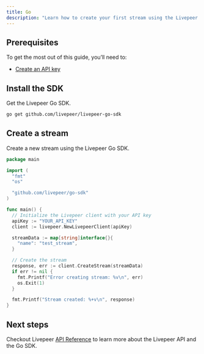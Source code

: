 ```yaml
---
title: Go
description: "Learn how to create your first stream using the Livepeer Go SDK."
---
```


## Prerequisites

To get the most out of this guide, you’ll need to:

- [Create an API key](https://livepeer.studio/dashboard/developers/api-keys)

## Install the SDK

Get the Livepeer Go SDK.

```bash
go get github.com/livepeer/livepeer-go-sdk
```

## Create a stream

Create a new stream using the Livepeer Go SDK.

```go
package main

import (
  "fmt"
  "os"

  "github.com/livepeer/go-sdk"
)

func main() {
  // Initialize the Livepeer client with your API key
  apiKey := "YOUR_API_KEY"
  client := livepeer.NewLivepeerClient(apiKey)

  streamData := map[string]interface{}{
    "name": "test_stream",
  }

  // Create the stream
  response, err := client.CreateStream(streamData)
  if err != nil {
    fmt.Printf("Error creating stream: %v\n", err)
    os.Exit(1)
  }

  fmt.Printf("Stream created: %+v\n", response)
}

```

## Next steps

Checkout Livepeer [API Reference](/api-reference) to learn more about the Livepeer API and the Go SDK.
